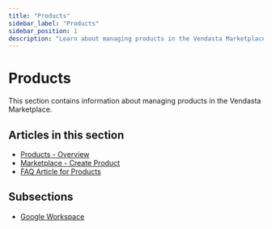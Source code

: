 ```yaml
---
title: "Products"
sidebar_label: "Products"
sidebar_position: 1
description: "Learn about managing products in the Vendasta Marketplace"
---
```


# Products

This section contains information about managing products in the Vendasta Marketplace.

## Articles in this section

- [Products - Overview](/marketplace/products/products-overview)
- [Marketplace - Create Product](/marketplace/products/marketplace-create-product)
- [FAQ Article for Products](/marketplace/products/marketplace-products)

## Subsections

- [Google Workspace](/marketplace/marketplace-products/google-workspace)
